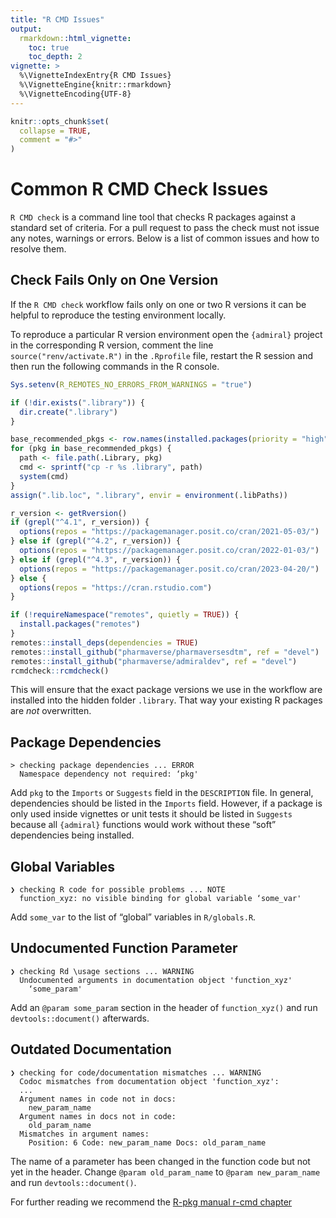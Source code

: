 ```yaml
---
title: "R CMD Issues"
output: 
  rmarkdown::html_vignette:
    toc: true
    toc_depth: 2
vignette: >
  %\VignetteIndexEntry{R CMD Issues}
  %\VignetteEngine{knitr::rmarkdown}
  %\VignetteEncoding{UTF-8}
---
```


```r
knitr::opts_chunk$set(
  collapse = TRUE,
  comment = "#>"
)
```

# Common R CMD Check Issues

`R CMD check` is a command line tool that checks R packages against a standard set of criteria. For a pull request to pass the check must not issue any notes, warnings or errors. Below is a list of common issues and how to resolve them.

## Check Fails Only on One Version

If the `R CMD check` workflow fails only on one or two R versions it can be helpful to reproduce the testing environment locally.

To reproduce a particular R version environment open the `{admiral}` project in the corresponding R version, comment the line `source("renv/activate.R")` in the `.Rprofile` file, restart the R session and then run the following commands in the R console.

``` r
Sys.setenv(R_REMOTES_NO_ERRORS_FROM_WARNINGS = "true")

if (!dir.exists(".library")) {
  dir.create(".library")
}

base_recommended_pkgs <- row.names(installed.packages(priority = "high"))
for (pkg in base_recommended_pkgs) {
  path <- file.path(.Library, pkg)
  cmd <- sprintf("cp -r %s .library", path)
  system(cmd)
}
assign(".lib.loc", ".library", envir = environment(.libPaths))

r_version <- getRversion()
if (grepl("^4.1", r_version)) {
  options(repos = "https://packagemanager.posit.co/cran/2021-05-03/")
} else if (grepl("^4.2", r_version)) {
  options(repos = "https://packagemanager.posit.co/cran/2022-01-03/")
} else if (grepl("^4.3", r_version)) {
  options(repos = "https://packagemanager.posit.co/cran/2023-04-20/")
} else {
  options(repos = "https://cran.rstudio.com")
}

if (!requireNamespace("remotes", quietly = TRUE)) {
  install.packages("remotes")
}
remotes::install_deps(dependencies = TRUE)
remotes::install_github("pharmaverse/pharmaversesdtm", ref = "devel")
remotes::install_github("pharmaverse/admiraldev", ref = "devel")
rcmdcheck::rcmdcheck()
```

This will ensure that the exact package versions we use in the workflow are installed into the hidden folder `.library`. That way your existing R packages are *not* overwritten.

## Package Dependencies

    > checking package dependencies ... ERROR
      Namespace dependency not required: ‘pkg'

Add `pkg` to the `Imports` or `Suggests` field in the `DESCRIPTION` file. In general, dependencies should be listed in the `Imports` field. However, if a package is only used inside vignettes or unit tests it should be listed in `Suggests` because all `{admiral}` functions would work without these "soft" dependencies being installed.

## Global Variables

    ❯ checking R code for possible problems ... NOTE
      function_xyz: no visible binding for global variable ‘some_var'

Add `some_var` to the list of "global" variables in `R/globals.R`.

## Undocumented Function Parameter

    ❯ checking Rd \usage sections ... WARNING
      Undocumented arguments in documentation object 'function_xyz'
        ‘some_param'

Add an `@param some_param` section in the header of `function_xyz()` and run `devtools::document()` afterwards.

## Outdated Documentation

    ❯ checking for code/documentation mismatches ... WARNING
      Codoc mismatches from documentation object 'function_xyz':
      ...
      Argument names in code not in docs:
        new_param_name
      Argument names in docs not in code:
        old_param_name
      Mismatches in argument names:
        Position: 6 Code: new_param_name Docs: old_param_name

The name of a parameter has been changed in the function code but not yet in the header. Change `@param old_param_name` to `@param new_param_name` and run `devtools::document()`.

For further reading we recommend the [R-pkg manual r-cmd chapter](https://r-pkgs.org/r-cmd-check.html)

